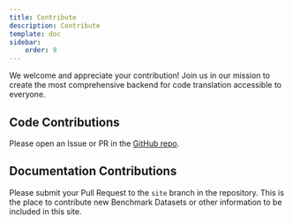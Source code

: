 ---
title: Contribute
description: Contribute
template: doc
sidebar:
    order: 9
---


We welcome and appreciate your contribution! Join us in our mission to create the most comprehensive backend for code translation accessible to everyone.

## Code Contributions
Please open an Issue or PR in the [GitHub repo](https://github.com/CodeTransEngine/CodeTransEngine/issues).

## Documentation Contributions
Please submit your Pull Request to the ```site``` branch in the repository. This is the place to contribute new Benchmark Datasets or other information to be included in this site.